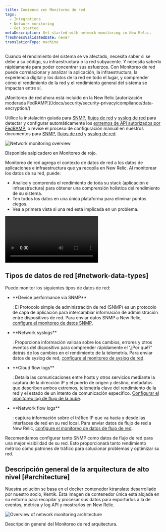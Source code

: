 ```yaml
---
title: Comience con Monitoreo de red
tags:
  - Integrations
  - Network monitoring
  - Get started
metaDescription: Get started with network monitoring in New Relic.
freshnessValidatedDate: never
translationType: machine
---
```


Cuando el rendimiento del sistema se ve afectado, necesita saber si se debe a su código, su infraestructura o la red subyacente. Y necesita saberlo rápidamente para poder concentrar sus esfuerzos. Con Monitoreo de red puede correlacionar y analizar la aplicación, la infraestructura, la experiencia digital y los datos de la red en todo el lugar, y comprender cómo el rendimiento de la red y el rendimiento general del sistema se impactan entre sí.

<Callout variant="tip">
  ¡Monitoreo de red ahora está incluido en la New Relic [autorización moderada FedRAMP!](/docs/security/security-privacy/compliance/data-encryption/)

  Utilice la instalación guiada para [SNMP](/docs/network-performance-monitoring/setup-performance-monitoring/snmp-performance-monitoring/#setup-snmp-monitoring), [flujos de red](/docs/network-performance-monitoring/setup-performance-monitoring/network-flow-monitoring/#setup-network-flow-monitoring) y [syslog de red](/docs/network-performance-monitoring/setup-performance-monitoring/network-syslog-monitoring/#setup-network-syslog-monitoring) para detectar y configurar automáticamente los [extremos de API autorizados por FedRAMP](/docs/security/security-privacy/compliance/fedramp-compliant-endpoints/#data-ingest-apis), o revise el proceso de configuración manual en nuestros documentos para [SNMP](/docs/network-performance-monitoring/setup-performance-monitoring/snmp-performance-monitoring/#manual-setup), [flujos de red](/docs/network-performance-monitoring/setup-performance-monitoring/network-flow-monitoring/#manual-setup) y [syslog de red](/docs/network-performance-monitoring/setup-performance-monitoring/network-syslog-monitoring/#manual-setup).
</Callout>

<img
  title="Network monitoring overview"
  alt="Network monitoring overview"
  src="/images/network_screenshot-full_device-performance.webp"
/>

<figcaption>
  Disponible salpicadero en Monitoreo de rojo.
</figcaption>

Monitoreo de red agrega el contexto de datos de red a los datos de aplicaciones e infraestructura que ya recopila en New Relic. Al monitorear los datos de su red, puede:

* Analice y comprenda el rendimiento de toda su stack (aplicación e infraestructura) para obtener una comprensión holística del rendimiento de su sistema.
* Ten todos los datos en una única plataforma para eliminar puntos ciegos.
* Vea a primera vista si una red está implicada en un problema.

<Video
  id="2GH8YrEv9YA"
  type="youtube"
/>

## Tipos de datos de red [#network-data-types]

Puede monitor los siguientes tipos de datos de red:

* <DNT>
    **Device performance via SNMP**
  </DNT>

  : El Protocolo simple de administración de red (SNMP) es un protocolo de capa de aplicación para intercambiar información de administración entre dispositivos de red. Para enviar datos SNMP a New Relic, [configure el monitoreo de datos SNMP](/docs/network-performance-monitoring/setup-performance-monitoring/snmp-performance-monitoring).

* <DNT>
    **Network syslogs**
  </DNT>

  : Proporciona información valiosa sobre los cambios, errores y otros eventos del dispositivo para comprender rápidamente el '¿Por qué?' detrás de los cambios en el rendimiento de la telemetría. Para enviar datos de syslog de red, [configure el monitoreo de syslog de red](/docs/network-performance-monitoring/setup-performance-monitoring/network-syslog-monitoring).

* <DNT>
    **Cloud flow logs**
  </DNT>

  : Detalla las comunicaciones entre hosts y otros servicios mediante la captura de la dirección IP y el puerto de origen y destino, metadatos que describen ambos extremos, telemetría clave del rendimiento de la red y el estado de un intento de comunicación específico. [Configurar el monitoreo log de flujo de la nube](/docs/network-performance-monitoring/setup-performance-monitoring/aws-vpc-flow-monitoring).

* <DNT>
    **Network flow logs**
  </DNT>

  : captura información sobre el tráfico IP que va hacia y desde las interfaces de red en su red local. Para enviar datos de flujo de red a New Relic, [configure el monitoreo de datos de flujo de red](/docs/network-performance-monitoring/setup-performance-monitoring/network-flow-monitoring).

<Callout variant="important">
  Recomendamos configurar tanto SNMP como datos de flujo de red para una mejor visibilidad de su red. Esto proporcionará tanto rendimiento métrico como patrones de tráfico para solucionar problemas y optimizar su red.
</Callout>

## Descripción general de la arquitectura de alto nivel [#architecture]

Nuestra solución se basa en el [](https://github.com/kentik/ktranslate)docker contenedor ktranslate desarrollado por nuestro socio, Kentik. Esta imagen de contenedor única está alojada en su entorno para recopilar y procesar sus datos para exportarlos a la de eventos, métrica y log API y mostrarlos en New Relic.

<img
  title="Overview of network monitoring architecture"
  alt="Overview of network monitoring architecture"
  src="/images/network_diagram_npm-architecture.webp"
/>

<figcaption>
  Descripción general del Monitoreo de red arquitectura.
</figcaption>
